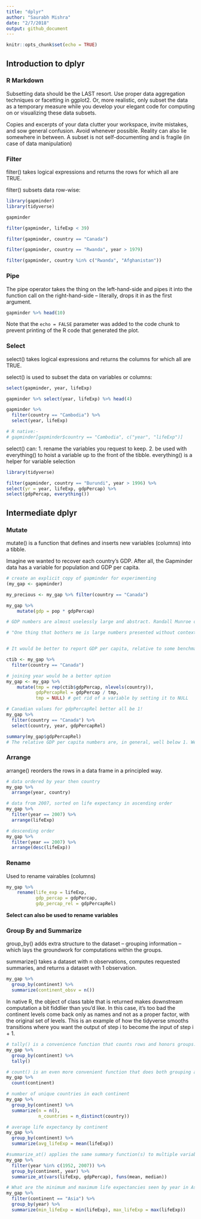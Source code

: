 ```yaml
---
title: "dplyr"
author: "Saurabh Mishra"
date: "2/7/2018"
output: github_document
---
```


```r
knitr::opts_chunk$set(echo = TRUE)
```

## Introduction to dplyr

### R Markdown

Subsetting data should be the LAST resort. Use proper data aggregation techniques or facetting in ggplot2. Or, more realistic, only subset the data as a temporary measure while you develop your elegant code for computing on or visualizing these data subsets.

Copies and excerpts of your data clutter your workspace, invite mistakes, and sow general confusion. Avoid whenever possible. Reality can also lie somewhere in between. A subset is not self-documenting and is fragile (in case of data manipulation)


### Filter 

filter() takes logical expressions and returns the rows for which all are TRUE.

filter() subsets data row-wise:

```r

library(gapminder)
library(tidyverse)

gapminder

filter(gapminder, lifeExp < 39)

filter(gapminder, country == "Canada")

filter(gapminder, country == "Rwanda", year > 1979)

filter(gapminder, country %in% c("Rwanda", "Afghanistan"))

```


### Pipe

The pipe operator takes the thing on the left-hand-side and pipes it into the function call on the right-hand-side – literally, drops it in as the first argument.

```r

gapminder %>% head(10)

```

Note that the `echo = FALSE` parameter was added to the code chunk to prevent printing of the R code that generated the plot.


### Select

select() takes logical expressions and returns the columns for which all are TRUE.

select() is used to subset the data on variables or columns:

```r

select(gapminder, year, lifeExp)

gapminder %>% select(year, lifeExp) %>% head(4)

gapminder %>%
  filter(country == "Cambodia") %>%
  select(year, lifeExp)

# R native:-
# gapminder[gapminder$country == "Cambodia", c("year", "lifeExp")]
```

select() can: 
1. rename the variables you request to keep.
2. be used with everything() to hoist a variable up to the front of the tibble.    everything() is a helper for variable selection 

```r

library(tidyverse)

filter(gapminder, country == "Burundi", year > 1996) %>% 
select(yr = year, lifeExp, gdpPercap) %>% 
select(gdpPercap, everything())

```


## Intermediate dplyr

### Mutate

mutate() is a function that defines and inserts new variables (columns) into a tibble. 

Imagine we wanted to recover each country’s GDP. After all, the Gapminder data has a variable for population and GDP per capita. 

```r
# create an explicit copy of gapminder for experimenting
(my_gap <- gapminder)

my_precious <- my_gap %>% filter(country == "Canada")

my_gap %>%
    mutate(gdp = pop * gdpPercap)

# GDP numbers are almost uselessly large and abstract. Randall Munroe of xkcd:

# "One thing that bothers me is large numbers presented without context… ‘If I added a zero to this number, would the sentence containing it mean something different to me?’ If the answer is ‘no,’ maybe the number has no business being in the sentence in the first place."


# It would be better to report GDP per capita, relative to some benchmark country. Taking Canada:

ctib <- my_gap %>%
  filter(country == "Canada")

# joining year would be a better option
my_gap <- my_gap %>%
    mutate(tmp = rep(ctib$gdpPercap, nlevels(country)),
           gdpPercapRel = gdpPercap / tmp,
           tmp = NULL) # get rid of a variable by setting it to NULL

# Canadian values for gdpPercapRel better all be 1!
my_gap %>% 
  filter(country == "Canada") %>% 
  select(country, year, gdpPercapRel)

summary(my_gap$gdpPercapRel)
# The relative GDP per capita numbers are, in general, well below 1. We see that most of the countries covered by this dataset have substantially lower GDP per capita, relative to Canada, across the entire time period.
```


### Arrange

arrange() reorders the rows in a data frame in a principled way.

```r

# data ordered by year then country
my_gap %>%
  arrange(year, country)

# data from 2007, sorted on life expectancy in ascending order
my_gap %>%
  filter(year == 2007) %>%
  arrange(lifeExp)

# descending order
my_gap %>%
  filter(year == 2007) %>%
  arrange(desc(lifeExp))
```


### Rename

Used to rename vairables (columns)

```r

my_gap %>%
    rename(life_exp = lifeExp,
           gdp_percap = gdpPercap,
           gdp_percap_rel = gdpPercapRel)

```

**Select can also be used to rename variables**


### Group By and Summarize

group_by() adds extra structure to the dataset – grouping information – which lays the groundwork for computations within the groups.

summarize() takes a dataset with n observations, computes requested summaries, and returns a dataset with 1 observation.

```r
my_gap %>%
  group_by(continent) %>%
  summarize(continent_obsv = n())
```

In native R, the object of class table that is returned makes downstream computation a bit fiddlier than you’d like. In this case, it’s too bad the continent levels come back only as names and not as a proper factor, with the original set of levels. This is an example of how the tidyverse smooths transitions where you want the output of step i to become the input of step i + 1.

```r

# tally() is a convenience function that counts rows and honors groups.
my_gap %>%
  group_by(continent) %>%
  tally()

# count() is an even more convenient function that does both grouping and counting.
my_gap %>% 
  count(continent)

```

```r

# number of unique countries in each continent
my_gap %>%
  group_by(continent) %>%
  summarize(n = n(),
            n_countries = n_distinct(country))

# average life expectancy by continent
my_gap %>%
  group_by(continent) %>%
  summarize(avg_lifeExp = mean(lifeExp))

#summarize_at() applies the same summary function(s) to multiple variables. Let’s compute average and median life expectancy and GDP per capita by continent by year … but only for 1952 and 2007.
my_gap %>%
  filter(year %in% c(1952, 2007)) %>%
  group_by(continent, year) %>%
  summarize_at(vars(lifeExp, gdpPercap), funs(mean, median))

# What are the minimum and maximum life expectancies seen by year in Asia
my_gap %>%
  filter(continent == "Asia") %>%
  group_by(year) %>%
  summarize(min_lifeExp = min(lifeExp), max_lifeExp = max(lifeExp))
```

